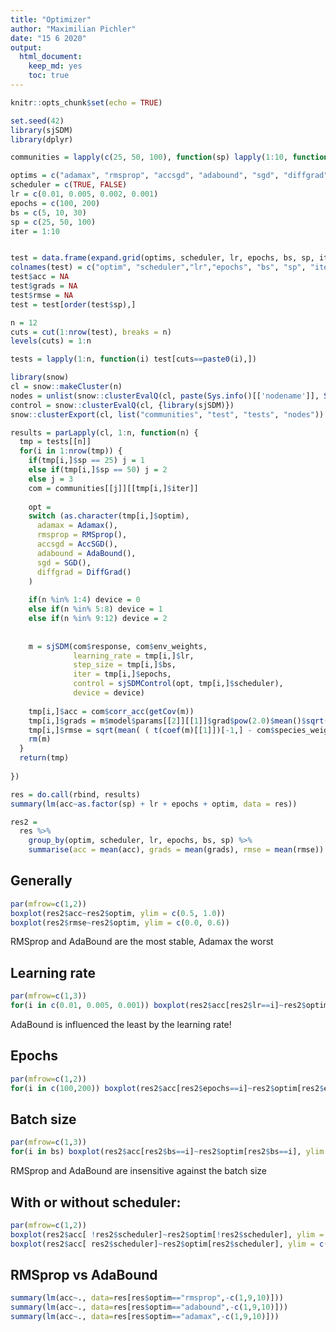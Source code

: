 ```yaml
---
title: "Optimizer"
author: "Maximilian Pichler"
date: "15 6 2020"
output: 
  html_document: 
    keep_md: yes
    toc: true
---
```


```r
knitr::opts_chunk$set(echo = TRUE)
```

```r
set.seed(42)
library(sjSDM)
library(dplyr)

communities = lapply(c(25, 50, 100), function(sp) lapply(1:10, function(i) simulate_SDM(env = 3L, sites = 100L, species = sp)))

optims = c("adamax", "rmsprop", "accsgd", "adabound", "sgd", "diffgrad")
scheduler = c(TRUE, FALSE)
lr = c(0.01, 0.005, 0.002, 0.001)
epochs = c(100, 200)
bs = c(5, 10, 30)
sp = c(25, 50, 100)
iter = 1:10


test = data.frame(expand.grid(optims, scheduler, lr, epochs, bs, sp, iter))
colnames(test) = c("optim", "scheduler","lr","epochs", "bs", "sp", "iter")
test$acc = NA
test$grads = NA
test$rmse = NA
test = test[order(test$sp),]
```


```r
n = 12
cuts = cut(1:nrow(test), breaks = n)
levels(cuts) = 1:n

tests = lapply(1:n, function(i) test[cuts==paste0(i),])

library(snow)
cl = snow::makeCluster(n)
nodes = unlist(snow::clusterEvalQ(cl, paste(Sys.info()[['nodename']], Sys.getpid(), sep='-')))
control = snow::clusterEvalQ(cl, {library(sjSDM)})
snow::clusterExport(cl, list("communities", "test", "tests", "nodes"))

results = parLapply(cl, 1:n, function(n) {
  tmp = tests[[n]]
  for(i in 1:nrow(tmp)) {
    if(tmp[i,]$sp == 25) j = 1
    else if(tmp[i,]$sp == 50) j = 2
    else j = 3
    com = communities[[j]][[tmp[i,]$iter]]
    
    opt = 
    switch (as.character(tmp[i,]$optim),
      adamax = Adamax(),
      rmsprop = RMSprop(),
      accsgd = AccSGD(),
      adabound = AdaBound(),
      sgd = SGD(),
      diffgrad = DiffGrad()
    )
    
    if(n %in% 1:4) device = 0
    else if(n %in% 5:8) device = 1
    else if(n %in% 9:12) device = 2
    
    
    m = sjSDM(com$response, com$env_weights, 
              learning_rate = tmp[i,]$lr, 
              step_size = tmp[i,]$bs, 
              iter = tmp[i,]$epochs, 
              control = sjSDMControl(opt, tmp[i,]$scheduler),
              device = device)
    
    tmp[i,]$acc = com$corr_acc(getCov(m))
    tmp[i,]$grads = m$model$params[[2]][[1]]$grad$pow(2.0)$mean()$sqrt()$item()
    tmp[i,]$rmse = sqrt(mean( ( t(coef(m)[[1]])[-1,] - com$species_weights )^2 ))
    rm(m)
  }
  return(tmp)
  
})

```

```r
res = do.call(rbind, results)
summary(lm(acc~as.factor(sp) + lr + epochs + optim, data = res))

res2 = 
  res %>% 
    group_by(optim, scheduler, lr, epochs, bs, sp) %>% 
    summarise(acc = mean(acc), grads = mean(grads), rmse = mean(rmse))

```


## Generally
```r
par(mfrow=c(1,2))
boxplot(res2$acc~res2$optim, ylim = c(0.5, 1.0))
boxplot(res2$rmse~res2$optim, ylim = c(0.0, 0.6))
```
RMSprop and AdaBound are the most stable, Adamax the worst


## Learning rate
```r
par(mfrow=c(1,3))
for(i in c(0.01, 0.005, 0.001)) boxplot(res2$acc[res2$lr==i]~res2$optim[res2$lr==i], ylim = c(0.5, 1.0))
```
AdaBound is influenced the least by the learning rate!


## Epochs
```r
par(mfrow=c(1,2))
for(i in c(100,200)) boxplot(res2$acc[res2$epochs==i]~res2$optim[res2$epochs==i], ylim = c(0.5, 1.0))
```

## Batch size
```r
par(mfrow=c(1,3))
for(i in bs) boxplot(res2$acc[res2$bs==i]~res2$optim[res2$bs==i], ylim = c(0.5, 1.0))
```
RMSprop and AdaBound are insensitive against the batch size


## With or without scheduler:
```r
par(mfrow=c(1,2))
boxplot(res2$acc[ !res2$scheduler]~res2$optim[!res2$scheduler], ylim = c(0.5, 1.0))
boxplot(res2$acc[ res2$scheduler]~res2$optim[res2$scheduler], ylim = c(0.5, 1.0))
```


## RMSprop vs AdaBound
```r
summary(lm(acc~., data=res[res$optim=="rmsprop",-c(1,9,10)]))
summary(lm(acc~., data=res[res$optim=="adabound",-c(1,9,10)]))
summary(lm(acc~., data=res[res$optim=="adamax",-c(1,9,10)]))
```

